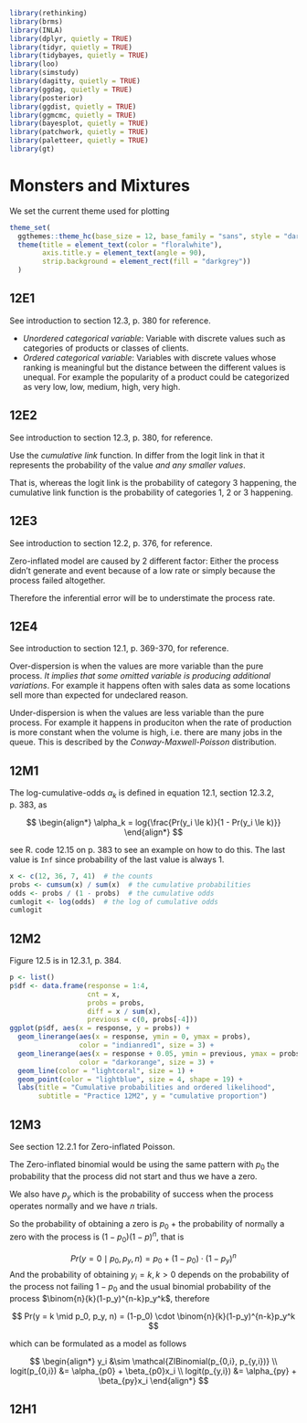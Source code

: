 ```r
library(rethinking)
library(brms)
library(INLA)
library(dplyr, quietly = TRUE)
library(tidyr, quietly = TRUE)
library(tidybayes, quietly = TRUE)
library(loo)
library(simstudy)
library(dagitty, quietly = TRUE)
library(ggdag, quietly = TRUE)
library(posterior)
library(ggdist, quietly = TRUE)
library(ggmcmc, quietly = TRUE)
library(bayesplot, quietly = TRUE)
library(patchwork, quietly = TRUE)
library(paletteer, quietly = TRUE)
library(gt)
```


# Monsters and Mixtures {#Mixed}

We set the current theme used for plotting

```r
theme_set(
  ggthemes::theme_hc(base_size = 12, base_family = "sans", style = "darkunica") +
  theme(title = element_text(color = "floralwhite"),
        axis.title.y = element_text(angle = 90),
        strip.background = element_rect(fill = "darkgrey"))
  )
```



## 12E1 {-#prac12E1}

See introduction to section 12.3, p. 380 for reference.

* *Unordered categorical variable*: Variable with discrete values such as 
categories of products or classes of clients.
* *Ordered categorical variable*: Variables with discrete values whose ranking
is meaningful but the distance between the different values is unequal. For
example the popularity of a product could be categorized as very low, low,
medium, high, very high.


## 12E2 {-#prac12E2}

See introduction to section 12.3, p. 380, for reference.


Use the *cumulative link* function. In differ from the logit link in that it 
represents the probability of the value *and any smaller values*.

That is, whereas the logit link is the probability of category 3 happening, the
cumulative link function is the probability of categories 1, 2 or 3 happening.


## 12E3 {-#prac12E3}

See introduction to section 12.2, p. 376, for reference.

Zero-inflated model are caused by 2 different factor: Either the process didn't 
generate and event because of a low rate or simply because the process failed
altogether.

Therefore the inferential error will be to understimate the process rate.


## 12E4 {-#prac12E4}


See introduction to section 12.1, p. 369-370, for reference.

Over-dispersion is when the values are more variable than the pure process. *It
implies that some omitted variable is producing additional variations*. For
example it happens often with sales data as some locations sell more than 
expected for undeclared reason.

Under-dispersion is when the values are less variable than the pure process.
For example it happens in produciton when the rate of production is more constant
when the volume is high, i.e. there are many jobs in the queue. This is described
by the *Conway-Maxwell-Poisson* distribution.


## 12M1 {-#prac12M1}

The log-cumulative-odds $\alpha_k$ is defined in equation 12.1, section 12.3.2, 
p. 383, as

$$
\begin{align*}
\alpha_k = log{\frac{Pr(y_i \le k)}{1 - Pr(y_i \le k)}}
\end{align*}
$$

see R. code 12.15 on p. 383 to see an example on how to do this. The last
value is `Inf` since probability of the last value is always 1.

```r
x <- c(12, 36, 7, 41)  # the counts
probs <- cumsum(x) / sum(x)  # the cumulative probabilities
odds <- probs / (1 - probs)  # the cumulative odds
cumlogit <- log(odds)  # the log of cumulative odds
cumlogit
```

## 12M2 {-#prac12M2}


Figure 12.5 is in 12.3.1, p. 384.


```r
p <- list()
p$df <- data.frame(response = 1:4,
                   cnt = x,
                   probs = probs,
                   diff = x / sum(x),
                   previous = c(0, probs[-4]))
ggplot(p$df, aes(x = response, y = probs)) +
  geom_linerange(aes(x = response, ymin = 0, ymax = probs), 
                 color = "indianred1", size = 3) +
  geom_linerange(aes(x = response + 0.05, ymin = previous, ymax = probs), 
                 color = "darkorange", size = 3) +
  geom_line(color = "lightcoral", size = 1) +
  geom_point(color = "lightblue", size = 4, shape = 19) +
  labs(title = "Cumulative probabilities and ordered likelihood",
       subtitle = "Practice 12M2", y = "cumulative proportion")
```

## 12M3 {-#prac12M3}


See section 12.2.1 for Zero-inflated Poisson.

The Zero-inflated binomial would be using the same pattern with $p_0$ the 
probability that the process did not start and thus we have a zero.

We also have $p_y$ which is the probability of success when the process operates
normally and we have $n$ trials.

So the probability of obtaining a zero is $p_0$ + the probability of normally
a zero with the process is $(1-p_0)(1-p)^n$, that is

$$
Pr(y = 0 \mid p_0, p_y, n) = p_0 + (1-p_0) \cdot (1-p_y)^n
$$
And the probability of obtaining $y_i = k, k \gt 0$ depends on the probability of the
process not failing $1-p_0$ and the usual binomial probability of the process
$\binom{n}{k}(1-p_y)^{n-k}p_y^k$, therefore

$$
Pr(y = k \mid p_0, p_y, n) = (1-p_0) \cdot \binom{n}{k}(1-p_y)^{n-k}p_y^k
$$

which can be formulated as a model as follows


$$
\begin{align*}
y_i &\sim \mathcal{ZIBinomial(p_{0,i}, p_{y,i})} \\
logit(p_{0,i}) &= \alpha_{p0} + \beta_{p0}x_i \\
logit(p_{y,i}) &= \alpha_{py} + \beta_{py}x_i
\end{align*}
$$


## 12H1 {-#prac12H1}



